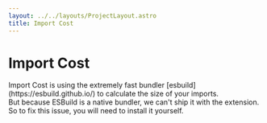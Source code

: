 ```yaml
---
layout: ../../layouts/ProjectLayout.astro
title: Import Cost
---
```



<h1 class="text-4xl text-center mb-8">Import Cost</h1>

<p>
Import Cost is using the extremely fast bundler [esbuild](https://esbuild.github.io/) to calculate the size of your imports.
<br/>
But because ESBuild is a native bundler, we can't ship it with the extension.
So to fix this issue, you will need to install it yourself.

</p>

<PackageManager client:load />
